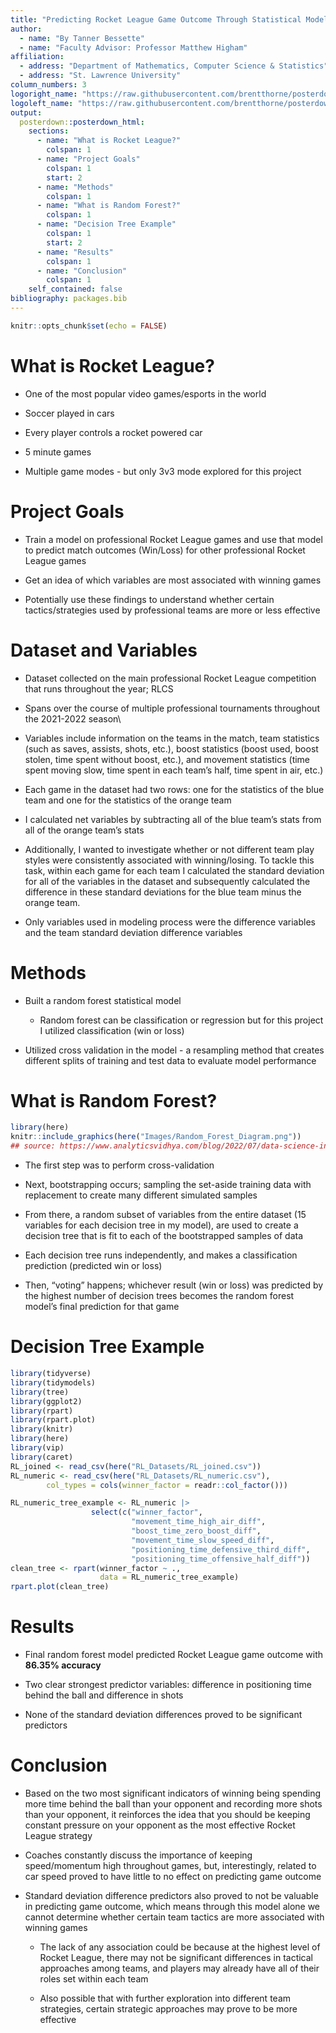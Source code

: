 ```yaml
---
title: "Predicting Rocket League Game Outcome Through Statistical Modeling"
author:
  - name: "By Tanner Bessette"
  - name: "Faculty Advisor: Professor Matthew Higham"
affiliation: 
  - address: "Department of Mathematics, Computer Science & Statistics"
  - address: "St. Lawrence University"
column_numbers: 3
logoright_name: "https://raw.githubusercontent.com/brentthorne/posterdown/master/images/betterhexlogo.png"
logoleft_name: "https://raw.githubusercontent.com/brentthorne/posterdown/master/images/betterhexlogo.png" 
output: 
  posterdown::posterdown_html:
    sections:
      - name: "What is Rocket League?"
        colspan: 1
      - name: "Project Goals"
        colspan: 1
        start: 2
      - name: "Methods"
        colspan: 1
      - name: "What is Random Forest?"
        colspan: 1
      - name: "Decision Tree Example"
        colspan: 1
        start: 2
      - name: "Results"
        colspan: 1
      - name: "Conclusion"
        colspan: 1
    self_contained: false
bibliography: packages.bib
---
```


```r
knitr::opts_chunk$set(echo = FALSE)
```

# What is Rocket League?

-   One of the most popular video games/esports in the world

-   Soccer played in cars

-   Every player controls a rocket powered car

-   5 minute games

-   Multiple game modes - but only 3v3 mode explored for this project

# Project Goals

-   Train a model on professional Rocket League games and use that model to predict match outcomes (Win/Loss) for other professional Rocket League games

-   Get an idea of which variables are most associated with winning games

-   Potentially use these findings to understand whether certain tactics/strategies used by professional teams are more or less effective

# Dataset and Variables

-   Dataset collected on the main professional Rocket League competition that runs throughout the year; RLCS

-   Spans over the course of multiple professional tournaments throughout the 2021-2022 season\\

-   Variables include information on the teams in the match, team statistics (such as saves, assists, shots, etc.), boost statistics (boost used, boost stolen, time spent without boost, etc.), and movement statistics (time spent moving slow, time spent in each team's half, time spent in air, etc.)

-   Each game in the dataset had two rows: one for the statistics of the blue team and one for the statistics of the orange team

-   I calculated net variables by subtracting all of the blue team's stats from all of the orange team's stats

-   Additionally, I wanted to investigate whether or not different team play styles were consistently associated with winning/losing. To tackle this task, within each game for each team I calculated the standard deviation for all of the variables in the dataset and subsequently calculated the difference in these standard deviations for the blue team minus the orange team.

-   Only variables used in modeling process were the difference variables and the team standard deviation difference variables

# Methods

-   Built a random forest statistical model

    -   Random forest can be classification or regression but for this project I utilized classification (win or loss)

-   Utilized cross validation in the model - a resampling method that creates different splits of training and test data to evaluate model performance

# What is Random Forest?

```r
library(here)
knitr::include_graphics(here("Images/Random_Forest_Diagram.png"))
## source: https://www.analyticsvidhya.com/blog/2022/07/data-science-interview-series-part-2-random-forest-and-svm/'
```

-   The first step was to perform cross-validation

-   Next, bootstrapping occurs; sampling the set-aside training data with replacement to create many different simulated samples

-   From there, a random subset of variables from the entire dataset (15 variables for each decision tree in my model), are used to create a decision tree that is fit to each of the bootstrapped samples of data

-   Each decision tree runs independently, and makes a classification prediction (predicted win or loss)

-   Then, "voting" happens; whichever result (win or loss) was predicted by the highest number of decision trees becomes the random forest model's final prediction for that game

# Decision Tree Example

```r
library(tidyverse)
library(tidymodels)
library(tree)
library(ggplot2)
library(rpart)
library(rpart.plot)
library(knitr)
library(here)
library(vip)
library(caret)
RL_joined <- read_csv(here("RL_Datasets/RL_joined.csv"))
RL_numeric <- read_csv(here("RL_Datasets/RL_numeric.csv"), 
        col_types = cols(winner_factor = readr::col_factor()))

RL_numeric_tree_example <- RL_numeric |> 
                  select(c("winner_factor", 
                           "movement_time_high_air_diff",
                           "boost_time_zero_boost_diff",
                           "movement_time_slow_speed_diff",
                           "positioning_time_defensive_third_diff",
                           "positioning_time_offensive_half_diff"))
clean_tree <- rpart(winner_factor ~ ., 
                    data = RL_numeric_tree_example)
rpart.plot(clean_tree)
```

# Results

-   Final random forest model predicted Rocket League game outcome with **86.35% accuracy**

-   Two clear strongest predictor variables: difference in positioning time behind the ball and difference in shots

-   None of the standard deviation differences proved to be significant predictors

# Conclusion

-   Based on the two most significant indicators of winning being spending more time behind the ball than your opponent and recording more shots than your opponent, it reinforces the idea that you should be keeping constant pressure on your opponent as the most effective Rocket League strategy

-   Coaches constantly discuss the importance of keeping speed/momentum high throughout games, but, interestingly, related to car speed proved to have little to no effect on predicting game outcome

-   Standard deviation difference predictors also proved to not be valuable in predicting game outcome, which means through this model alone we cannot determine whether certain team tactics are more associated with winning games

    -   The lack of any association could be because at the highest level of Rocket League, there may not be significant differences in tactical approaches among teams, and players may already have all of their roles set within each team

    -   Also possible that with further exploration into different team strategies, certain strategic approaches may prove to be more effective
